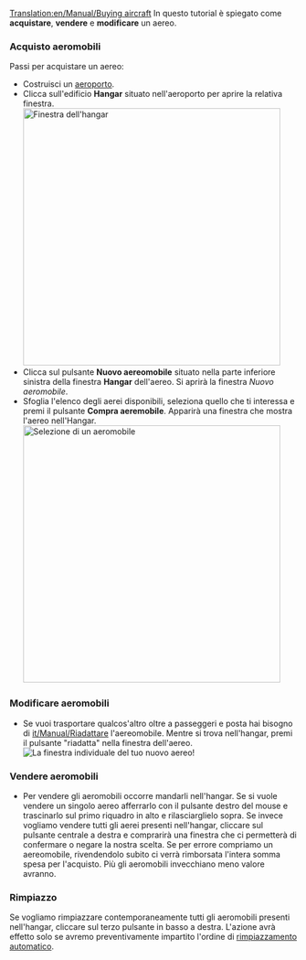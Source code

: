[[Translation:en/Manual/Buying aircraft]]
{{it/Manual/Tutorial/MenuT}}
In questo tutorial è spiegato come '''acquistare''', '''vendere''' e '''modificare''' un aereo.

=== Acquisto aeromobili ===
Passi per acquistare un aereo:
* Costruisci un [[it/Manual/Costruire aeroporto|aeroporto]].
* Clicca sull'edificio '''Hangar''' situato nell'aeroporto per aprire la relativa finestra.<br/>[[File:en/Manual/Step1aircraft.png|none|thumb|450px|Finestra dell'hangar]]
* Clicca sul pulsante '''Nuovo aereomobile''' situato nella parte inferiore sinistra della finestra '''Hangar''' dell'aereo. Si aprirà la finestra ''Nuovo aeromobile''.
*Sfoglia l'elenco degli aerei disponibili, seleziona quello che ti interessa e premi il pulsante '''Compra aeremobile'''. Apparirà una finestra che mostra l'aereo nell'Hangar.<br/>[[File:en/Manual/Step3aircraft.png|none|thumb|450px|Selezione di un aeromobile]]
===Modificare aeromobili===
*Se vuoi trasportare qualcos'altro oltre a passeggeri e posta hai bisogno di [[it/Manual/Riadattare]] l'aereomobile.  Mentre si trova nell'hangar, premi il pulsante "riadatta" nella finestra dell'aereo.<br/>[[File:en/Manual/Step4aircraft.png|none|frame|La finestra individuale del tuo nuovo aereo!]]

===Vendere aeromobili===
*Per vendere gli aeromobili occorre mandarli nell'hangar. Se si vuole vendere un singolo aereo afferrarlo con il pulsante destro del mouse e trascinarlo sul primo riquadro in alto e rilasciarglielo sopra. Se invece vogliamo vendere tutti gli aerei presenti nell'hangar, cliccare sul pulsante centrale a destra e comprarirà una finestra che ci permetterà di confermare o negare la nostra scelta. Se per errore compriamo un aereomobile, rivendendolo subito ci verrà rimborsata l'intera somma spesa per l'acquisto. Più gli aeromobili invecchiano meno valore avranno.

===Rimpiazzo===
Se vogliamo rimpiazzare contemporaneamente tutti gli aeromobili presenti nell'hangar, cliccare sul terzo pulsante in basso a destra. L'azione avrà effetto solo se avremo preventivamente impartito l'ordine di [[en/Manual/Replace vehicles#autoreplace|rimpiazzamento automatico]]. 


